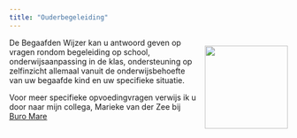 ```yaml
---
title: "Ouderbegeleiding"
---
```


<div style="float: right; margin-left: 15px;">
  ![](../www/images/DSCF0341.jpg){fig-alt="Ouder" width=150px}
</div>

De Begaafden Wijzer kan u antwoord geven op vragen rondom begeleiding op school, onderwijsaanpassing in de klas, ondersteuning op zelfinzicht allemaal vanuit de onderwijsbehoefte van uw begaafde kind en uw specifieke situatie.

Voor meer specifieke opvoedingvragen verwijs ik u door naar mijn collega, Marieke van der Zee bij [Buro Mare](http://www.buromare.nl/)
